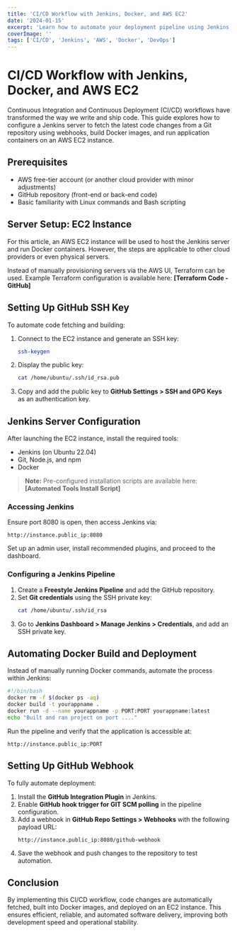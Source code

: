 ```yaml
---
title: 'CI/CD Workflow with Jenkins, Docker, and AWS EC2'
date: '2024-01-15'
excerpt: 'Learn how to automate your deployment pipeline using Jenkins, Docker, and AWS EC2 for seamless CI/CD integration.'
coverImage: ''
tags: ['CI/CD', 'Jenkins', 'AWS', 'Docker', 'DevOps']
---
```


# CI/CD Workflow with Jenkins, Docker, and AWS EC2

Continuous Integration and Continuous Deployment (CI/CD) workflows have transformed the way we write and ship code. This guide explores how to configure a Jenkins server to fetch the latest code changes from a Git repository using webhooks, build Docker images, and run application containers on an AWS EC2 instance.

## Prerequisites

- AWS free-tier account (or another cloud provider with minor adjustments)
- GitHub repository (front-end or back-end code)
- Basic familiarity with Linux commands and Bash scripting

## Server Setup: EC2 Instance

For this article, an AWS EC2 instance will be used to host the Jenkins server and run Docker containers. However, the steps are applicable to other cloud providers or even physical servers.

Instead of manually provisioning servers via the AWS UI, Terraform can be used. Example Terraform configuration is available here: **[Terraform Code - GitHub]**

## Setting Up GitHub SSH Key

To automate code fetching and building:

1. Connect to the EC2 instance and generate an SSH key:
   ```bash
   ssh-keygen
   ```
2. Display the public key:
   ```bash
   cat /home/ubuntu/.ssh/id_rsa.pub
   ```
3. Copy and add the public key to **GitHub Settings > SSH and GPG Keys** as an authentication key.

## Jenkins Server Configuration

After launching the EC2 instance, install the required tools:

- Jenkins (on Ubuntu 22.04)
- Git, Node.js, and npm
- Docker

> **Note:** Pre-configured installation scripts are available here: **[Automated Tools Install Script]**

### Accessing Jenkins

Ensure port 8080 is open, then access Jenkins via:

```
http://instance.public_ip:8080
```

Set up an admin user, install recommended plugins, and proceed to the dashboard.

### Configuring a Jenkins Pipeline

1. Create a **Freestyle Jenkins Pipeline** and add the GitHub repository.
2. Set **Git credentials** using the SSH private key:
   ```bash
   cat /home/ubuntu/.ssh/id_rsa
   ```
3. Go to **Jenkins Dashboard > Manage Jenkins > Credentials**, and add an SSH private key.

## Automating Docker Build and Deployment

Instead of manually running Docker commands, automate the process within Jenkins:

```bash
#!/bin/bash
docker rm -f $(docker ps -aq)
docker build -t yourappname .
docker run -d --name yourappname -p PORT:PORT yourappname:latest
echo "Built and ran project on port ...."
```

Run the pipeline and verify that the application is accessible at:

```
http://instance.public_ip:PORT
```

## Setting Up GitHub Webhook

To fully automate deployment:

1. Install the **GitHub Integration Plugin** in Jenkins.
2. Enable **GitHub hook trigger for GIT SCM polling** in the pipeline configuration.
3. Add a webhook in **GitHub Repo Settings > Webhooks** with the following payload URL:
   ```
   http://instance.public_ip:8080/github-webhook
   ```
4. Save the webhook and push changes to the repository to test automation.

## Conclusion

By implementing this CI/CD workflow, code changes are automatically fetched, built into Docker images, and deployed on an EC2 instance. This ensures efficient, reliable, and automated software delivery, improving both development speed and operational stability.
